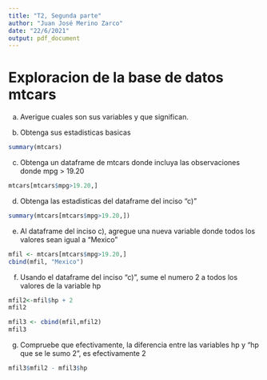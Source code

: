 ---
title: "T2, Segunda parte"
author: "Juan José Merino Zarco"
date: "22/6/2021"
output: pdf_document
---


# Exploracion de la base de datos mtcars

a) Averigue cuales son sus variables y que significan.


b) Obtenga sus estadisticas basicas

```{r}
summary(mtcars)
```

c) Obtenga un dataframe de mtcars donde incluya las observaciones donde mpg > 19.20

```{r}
mtcars[mtcars$mpg>19.20,]
```

d) Obtenga las estadisticas del dataframe del inciso "c)"

```{r}
summary(mtcars[mtcars$mpg>19.20,])
```

e) Al dataframe del inciso c), agregue una nueva variable donde todos los valores sean igual a "Mexico"

```{r}
mfil <- mtcars[mtcars$mpg>19.20,]
cbind(mfil, "Mexico")
```

f) Usando el dataframe del inciso "c)", sume el numero 2 a todos los valores de la variable hp

```{r}
mfil2<-mfil$hp + 2
mfil2
```

```{r}
mfil3 <- cbind(mfil,mfil2)
mfil3
```

g) Compruebe que efectivamente, la diferencia entre las variables hp y "hp que se le sumo 2", es efectivamente 2

```{r}
mfil3$mfil2 - mfil3$hp
```







